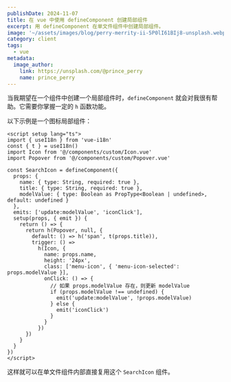 ```yaml
---
publishDate: 2024-11-07
title: 在 vue 中使用 defineComponent 创建局部组件
excerpt: 用 defineComponent 在单文件组件中创建局部组件。
image: '~/assets/images/blog/perry-merrity-ii-5P0lI61BIj8-unsplash.webp'
category: client
tags:
  - vue 
metadata:
  image_author:
    link: https://unsplash.com/@prince_perry
    name: prince_perry
---
```


当我期望在一个组件中创建一个局部组件时，`defineComponent` 就会对我很有帮助。它需要你掌握一定的 `h` 函数功能。

以下示例是一个图标局部组件：

```vue
<script setup lang="ts">
import { useI18n } from 'vue-i18n'
const { t } = useI18n()
import Icon from '@/components/custom/Icon.vue'
import Popover from '@/components/custom/Popover.vue'

const SearchIcon = defineComponent({
  props: {
    name: { type: String, required: true },
    title: { type: String, required: true },
    modelValue: { type: Boolean as PropType<Boolean | undefined>, default: undefined }
  },
  emits: ['update:modelValue', 'iconClick'],
  setup(props, { emit }) {
    return () => {
      return h(Popover, null, {
        default: () => h('span', t(props.title)),
        trigger: () =>
          h(Icon, {
            name: props.name,
            height: '24px',
            class: ['menu-icon', { 'menu-icon-selected': props.modelValue }],
            onClick: () => {
              // 如果 props.modelValue 存在，则更新 modelValue
              if (props.modelValue !== undefined) {
                emit('update:modelValue', !props.modelValue)
              } else {
                emit('iconClick')
              }
            }
          })
      })
    }
  }
})
</script>
```

这样就可以在单文件组件内部直接复用这个 `SearchIcon` 组件。

